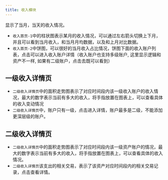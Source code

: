 ---
title: 收入模块
---

显示了当月，当天的收入情况。

<div className="flex flex-row ">
  <CustomImage
    src="/actions/home/income-1.png"
    alt="收入首页-1"
    width={400}
    height={500}
  />
  <CustomImage
    src="/actions/home/income-2.png"
    alt="收入首页-2"
    width={400}
    height={500}
  />
</div>

- `收入首页-1`中的柱状图表示某月的收入情况，可以通过左右箭头切换上下月，并且可以看到当月收入，和当月月均数据，以及和上月对比数据。
- `收入首页-2`中饼图，可以很好的当月收入占比情况，饼图下面的收入账户列表，点击可以进入收入账户详情（收入账户也支持多级账户, 这里显示逻辑和资产不一样, 如果有二级账户，点击去既可以看到）

## 一级收入详情页

<CustomImage
  src="/actions/home/sub-income.png"
  alt="二级收入详情页"
  width={400}
  height={500}
/>

- `二级收入详情页`中的面积走势图表示了对应时间段内该一级收入账户的收入情况，最大的数字表示当前有多大的收入，将手指放置在图表上，可以查看具体的收入变动情况
- `二级收入详情页`中，账户只有一级，点击进入详情，账户最多是二级，不能添加更深层级的账户。

## 二级收入详情页

<CustomImage
  src="/actions/home/leaf-income.png"
  alt="二级收入详情页"
  width={400}
  height={500}
/>

- `二级收入详情页`中的面积走势图表示了对应时间段内该一级资产账户的情况，最大的数字表示当前有多大的收入，将手指放置在图表上，可以查看具体的收入情况。
- `二级收入详情页`该支出的相关交易，表示了该资产对应时间段内的相关交易记录，点击查看详情。
